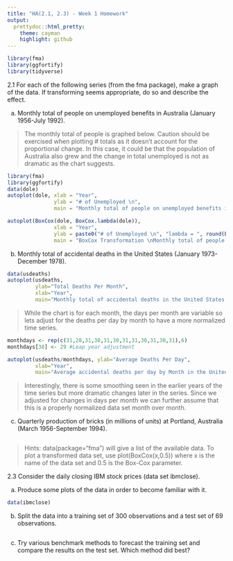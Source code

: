 ```yaml
---
title: "HA(2.1, 2.3) - Week 1 Homework"
output:
  prettydoc::html_pretty:
    theme: cayman
    highlight: github
---
```


```r
library(fma)
library(ggfortify)
library(tidyverse)
```

2.1  For each of the following series (from the fma package), make a graph of the data. If transforming seems appropriate, do so and describe the effect.

a. Monthly total of people on unemployed benefits in Australia (January 1956-July 1992).

> The monthly total of people is graphed below. Caution should be exercised when plotting # totals as it doesn't account for the proportional change. In this case, it could be that the population of Australia also grew and the change in total unemployed is not as dramatic as the chart suggests. 

```r
library(fma)
library(ggfortify)
data(dole)
autoplot(dole, xlab = "Year", 
               ylab = "# of Unemployed \n", 
               main = "Monthly total of people on unemployed benefits in Australia \n (January 1956-July 1992)")
```

```r
autoplot(BoxCox(dole, BoxCox.lambda(dole)), 
               xlab = "Year", 
               ylab = paste0("# of Unemployed \n", "lambda = ", round(BoxCox.lambda(dole),2), " \n"),
               main = "BoxCox Transformation \nMonthly total of people on unemployed benefits in Australia \n(January 1956-July 1992)")
```



b. Monthly total of accidental deaths in the United States (January 1973-December 1978).

```r
data(usdeaths)
autoplot(usdeaths,
         ylab="Total Deaths Per Month",
         xlab="Year",
         main="Monthly total of accidental deaths in the United States \n(January 1973-December 1978)")
```


> While the chart is for each month, the days per month are variable so lets adjust for the deaths per day by month to have a more normalized time series. 

```r
monthdays <- rep(c(31,28,31,30,31,30,31,31,30,31,30,31),6)
monthdays[38] <- 29 #Leap year adjustment

autoplot(usdeaths/monthdays, ylab="Average Deaths Per Day",
         xlab="Year",
         main="Average accidental deaths per day by Month in the United States \n(January 1973-December 1978)")
```

> Interestingly, there is some smoothing seen in the earlier years of the time series but more dramatic changes later in the series. Since we adjusted for changes in days per month we can further assume that this is a properly normalized data set month over month. 

c. Quarterly production of bricks (in millions of units) at Portland, Australia (March 1956-September 1994).

```r

```


> Hints: 
data(package="fma") will give a list of the available data.
To plot a transformed data set, use plot(BoxCox(x,0.5)) where x is the name of the data set and 0.5 is the Box-Cox parameter.

2.3 Consider the daily closing IBM stock prices (data set ibmclose).

a. Produce some plots of the data in order to become familiar with it.

```r
data(ibmclose)
```


b. Split the data into a training set of 300 observations and a test set of 69 observations.

```r

```


c. Try various benchmark methods to forecast the training set and compare the results on the test set. Which method did best?